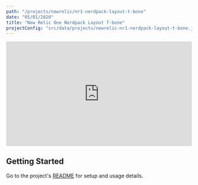 ```yaml
---
path: "/projects/newrelic/nr1-nerdpack-layout-t-bone"
date: "05/01/2020"
title: "New Relic One Nerdpack Layout T-bone"
projectConfig: "src/data/projects/newrelic-nr1-nerdpack-layout-t-bone.json"
---
```

<div className="responsive-video">
  <div class="wistia_responsive_padding" style="padding:56.25% 0 0 0;position:relative;">
    <div class="wistia_responsive_wrapper" style="height:100%;left:0;position:absolute;top:0;width:100%;">
      <iframe src="https://fast.wistia.net/embed/iframe/vg6jkqxhrl?videoFoam=true" title="Nerdpack Layouts Templates Walkthrough Video" allowtransparency="true" frameborder="0" scrolling="no" class="wistia_embed" name="wistia_embed" allowfullscreen mozallowfullscreen webkitallowfullscreen oallowfullscreen msallowfullscreen width="100%" height="100%"></iframe>
    </div>
  </div>
  <script src="https://fast.wistia.net/assets/external/E-v1.js" async></script>
</div>

## Getting Started

Go to the project's [README](https://github.com/newrelic/nr1-nerdpack-layout-t-bone#readme) for setup and usage details.

<!--


<div className="responsive-video">
  <iframe width="560" height="315" src="https://www.youtube.com/embed/7wnav6Fu9T0" frameborder="0" allow="accelerometer; autoplay; encrypted-media; gyroscope; picture-in-picture" allowfullscreen></iframe>
</div>

<Link to="/cta">Install</Link>

## [Optional] Features

### [Optional] Feature 1

### [Optional] Feature 2

## [Required] Getting Started

### [Optional] Code example highlighting an extension or customization point

This is how you extend New Relic One Nerdpack Layout T-bone in following way.

```js
import React, { useState } from 'react';
import PropTypes from 'prop-types';

// I'm a comment;
const aMadeUpFunction = () => {
if (myArray.length !== 100) {
  myArray.map((item, i) => item * i);
} else {
  return null
}
};
```
### [Optional] More details about the project

## [Optional] What people are saying

Praesent commodo cursus magna, vel scelerisque nisl consectetur et.
Maecenas faucibus mollis interdum. Lorem ipsum dolor sit amet,
consectetur adipiscing elit.

> [name="Leslie Webb"] Vitae enim egestas egestas at gravida arcu, amet in. Facilisis at
massa amet, aliquet dui semper. Sit placerat sed et ornare faucibus
egestas sit nisl, diam.

> [name="Bildad the Shuhite"] Aenean eu leo quam. Pellentesque ornare sem lacinia quam venenatis
vestibulum. Maecenas faucibus mollis interdum. Maecenas sed diam
eget risus varius blandit sit amet non magna.
-->